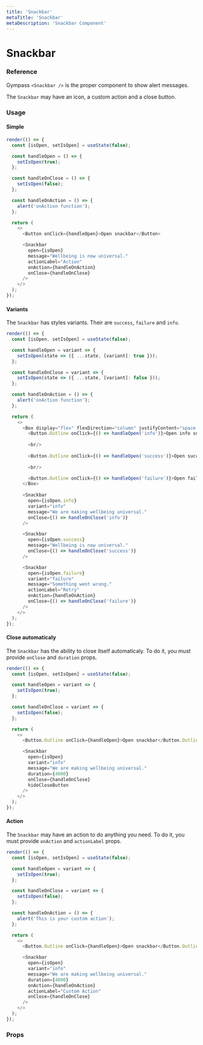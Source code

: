 ```yaml
---
title: 'Snackbar'
metaTitle: 'Snackbar'
metaDescription: 'Snackbar Component'
---
```


# Snackbar

### Reference

Gympass `<Snackbar />` is the proper component to show alert messages.

The `Snackbar` may have an icon, a custom action and a close button.

### Usage

#### Simple

```javascript state
render(() => {
  const [isOpen, setIsOpen] = useState(false);

  const handleOpen = () => {
    setIsOpen(true);
  };

  const handleOnClose = () => {
    setIsOpen(false);
  };

  const handleOnAction = () => {
    alert('onAction function');
  };

  return (
    <>
      <Button onClick={handleOpen}>Open snackbar</Button>

      <Snackbar
        open={isOpen}
        message="Wellbeing is now universal."
        actionLabel="Action"
        onAction={handleOnAction}
        onClose={handleOnClose}
      />
    </>
  );
});
```

#### Variants

The `Snackbar` has styles variants. Their are `success`, `failure` and `info`.

```javascript state
render(() => {
  const [isOpen, setIsOpen] = useState(false);

  const handleOpen = variant => {
    setIsOpen(state => ({ ...state, [variant]: true }));
  };

  const handleOnClose = variant => {
    setIsOpen(state => ({ ...state, [variant]: false }));
  };

  const handleOnAction = () => {
    alert('onAction function');
  };

  return (
    <>
      <Box display="flex" flexDirection="column" justifyContent="space-between">
        <Button.Outline onClick={() => handleOpen('info')}>Open info snackbar</Button.Outline>
        
        <br/>
        
        <Button.Outline onClick={() => handleOpen('success')}>Open success snackbar</Button.Outline>
        
        <br/>

        <Button.Outline onClick={() => handleOpen('failure')}>Open failure snackbar</Button.Outline>
      </Box>
      
      <Snackbar
        open={isOpen.info}
        variant="info"
        message="We are making wellbeing universal."
        onClose={() => handleOnClose('info')}
      />

      <Snackbar
        open={isOpen.success}
        message="Wellbeing is now universal."
        onClose={() => handleOnClose('success')}
      />

      <Snackbar
        open={isOpen.failure}
        variant="failure"
        message="Something went wrong."
        actionLabel="Retry"
        onAction={handleOnAction}
        onClose={() => handleOnClose('failure')}
      />
    </>
  );
});
```

#### Close automaticaly

The `Snackbar` has the ability to close itself automaticaly. To do it, you must provide `onClose` and `duration` props.

```javascript state
render(() => {
  const [isOpen, setIsOpen] = useState(false);

  const handleOpen = variant => {
    setIsOpen(true);
  };

  const handleOnClose = variant => {
    setIsOpen(false);
  };

  return (
    <>
      <Button.Outline onClick={handleOpen}>Open snackbar</Button.Outline>

      <Snackbar
        open={isOpen}
        variant="info"
        message="We are making wellbeing universal."
        duration={4000}
        onClose={handleOnClose}
        hideCloseButton
      />
    </>
  );
});
```

#### Action

The `Snackbar` may have an action to do anything you need. To do it, you must provide `onAction` and `actionLabel` props.

```javascript state
render(() => {
  const [isOpen, setIsOpen] = useState(false);

  const handleOpen = variant => {
    setIsOpen(true);
  };

  const handleOnClose = variant => {
    setIsOpen(false);
  };

  const handleOnAction = () => {
    alert('This is your custom action');
  };

  return (
    <>
      <Button.Outline onClick={handleOpen}>Open snackbar</Button.Outline>

      <Snackbar
        open={isOpen}
        variant="info"
        message="We are making wellbeing universal."
        duration={4000}
        onAction={handleOnAction}
        actionLabel="Custom Action"
        onClose={handleOnClose}
      />
    </>
  );
});
```

### Props

<PropsTable component="Snackbar" platform="web" />

